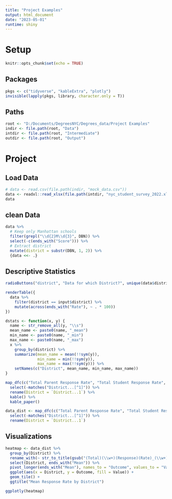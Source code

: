 ```yaml
---
title: "Project Examples"
output: html_document
date: "2023-05-01"
runtime: shiny
---
```


# Setup
```r
knitr::opts_chunk$set(echo = TRUE)
```

## Packages
```r
pkgs <- c("tidyverse", "kableExtra", "plotly")
invisible(lapply(pkgs, library, character.only = T))
```

## Paths
```r
root <- "D:/Documents/DegreesNYC/Degrees_data/Project Examples"
indir <- file.path(root, "Data")
intdir <- file.path(root, "Intermediate")
outdir <- file.path(root, "Output")
```

# Project

## Load Data

```r
# data <- read.csv(file.path(indir, "mock_data.csv"))
data <- readxl::read_xlsx(file.path(intdir, "nyc_student_survey_2022.xlsx"), sheet = "Total")
data
```

## clean Data

```r
data %>%
  # Keep only Manhattan schools
  filter(grepl("\\d{2}M\\d{3}", DBN)) %>%
  select(-c(ends_with("Score"))) %>%
  # Extract district
  mutate(district = substr(DBN, 1, 2)) %>%
  {data <<- .}
```

## Descriptive Statistics

```r
radioButtons("district", "Data for which District?", unique(data$district))

renderTable({
  data %>%
    filter(district == input$district) %>%
    mutate(across(ends_with("Rate"), ~ . * 100))
})
```

```r

dstats <- function(x, y) {
  name <- str_remove_all(y, "\\s")
  mean_name <- paste0(name, "_mean")
  min_name <- paste0(name, "_min")
  max_name <- paste0(name, "_max")
  x %>%
    group_by(district) %>%
    summarize(mean_name = mean(!!sym(y)),
              min_name = min(!!sym(y)),
              max_name = max(!!sym(y))) %>%
    setNames(c("District", mean_name, min_name, max_name))
}

map_dfc(c("Total Parent Response Rate", "Total Student Response Rate", "Total Teacher Response Rate"), function(x) dstats(data, x)) %>%
  select(-matches("District...[^1]")) %>%
  rename(District = `District...1`) %>%
  kable() %>%
  kable_paper()

data_dist <- map_dfc(c("Total Parent Response Rate", "Total Student Response Rate", "Total Teacher Response Rate"), function(x) dstats(data, x)) %>%
  select(-matches("District...[^1]")) %>%
  rename(District = `District...1`)
```

## Visualizations

```r

heatmap <- data_dist %>%
  group_by(District) %>%
  rename_with(~ str_to_title(gsub("(Total)(\\w+)(Response)(Rate)_(\\w+)$", "\\1 \\2 \\3 \\4 \\5", .x, perl = T)), starts_with("Total")) %>%
  select(District, ends_with("Mean")) %>%
  pivot_longer(ends_with("Mean"), names_to = "Outcome", values_to = "Value") %>%
  ggplot(aes(x = District, y = Outcome, fill = Value)) +
  geom_tile() +
  ggtitle("Mean Response Rate by District")

ggplotly(heatmap)

```

